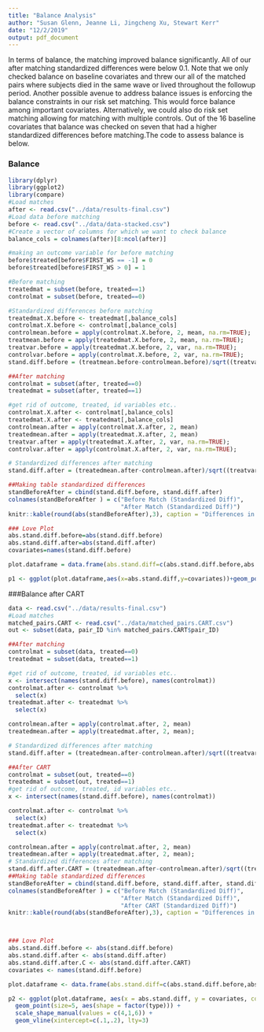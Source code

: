 ```yaml
---
title: "Balance Analysis"
author: "Susan Glenn, Jeanne Li, Jingcheng Xu, Stewart Kerr"
date: "12/2/2019"
output: pdf_document
---
```


In terms of balance, the matching improved balance significantly. All of our after matching standardized differences were below 0.1. Note that we only checked balance on baseline covariates and threw our all of the matched pairs where subjects died in the same wave or lived throughout the followup period. Another possible avenue to address balance issues is enforcing the balance constraints in our risk set matching. This would force balance among important covariates. Alternatively, we could also do risk set matching allowing for matching with multiple controls. Out of the 16 baseline covariates that balance was checked on seven that had a higher standardized differences before matching.The code to assess balance is below.

### Balance
```r
library(dplyr)
library(ggplot2)
library(compare)
#Load matches
after <- read.csv("../data/results-final.csv")
#Load data before matching
before <- read.csv("../data/data-stacked.csv")
#Create a vector of columns for which we want to check balance
balance_cols = colnames(after)[8:ncol(after)]

#making an outcome variable for before matching
before$treated[before$FIRST_WS == -1] = 0
before$treated[before$FIRST_WS > 0] = 1

#Before matching
treatedmat = subset(before, treated==1)
controlmat = subset(before, treated==0)

#Standardized differences before matching
treatedmat.X.before <- treatedmat[,balance_cols]
controlmat.X.before <- controlmat[,balance_cols]
controlmean.before = apply(controlmat.X.before, 2, mean, na.rm=TRUE);
treatmean.before = apply(treatedmat.X.before, 2, mean, na.rm=TRUE);
treatvar.before = apply(treatedmat.X.before, 2, var, na.rm=TRUE);
controlvar.before = apply(controlmat.X.before, 2, var, na.rm=TRUE);
stand.diff.before = (treatmean.before-controlmean.before)/sqrt((treatvar.before+controlvar.before)/2)

##After matching
controlmat = subset(after, treated==0)
treatedmat = subset(after, treated==1)

#get rid of outcome, treated, id variables etc..
controlmat.X.after <- controlmat[,balance_cols]
treatedmat.X.after <- treatedmat[,balance_cols]
controlmean.after = apply(controlmat.X.after, 2, mean)
treatedmean.after = apply(treatedmat.X.after, 2, mean)
treatvar.after = apply(treatedmat.X.after, 2, var, na.rm=TRUE);
controlvar.after = apply(controlmat.X.after, 2, var, na.rm=TRUE);

# Standardized differences after matching
stand.diff.after = (treatedmean.after-controlmean.after)/sqrt((treatvar.after+controlvar.after)/2);

##Making table standardized differences
standBeforeAfter = cbind(stand.diff.before, stand.diff.after)
colnames(standBeforeAfter ) = c("Before Match (Standardized Diff)",
                                "After Match (Standardized Diff)")
knitr::kable(round(abs(standBeforeAfter),3), caption = "Differences in Covariates (Before and After)") 

### Love Plot
abs.stand.diff.before=abs(stand.diff.before)
abs.stand.diff.after=abs(stand.diff.after)
covariates=names(stand.diff.before)

plot.dataframe = data.frame(abs.stand.diff=c(abs.stand.diff.before,abs.stand.diff.after), covariates=rep(covariates,2), type=c(rep("Before",length(covariates)), rep("After",length(covariates))))

p1 <- ggplot(plot.dataframe,aes(x=abs.stand.diff,y=covariates))+geom_point(size=5,aes(shape=factor(type)))+scale_shape_manual(values=c(4,1))+geom_vline(xintercept=c(.1,.2),lty=2)
```


###Balance after CART
```r
data <- read.csv("../data/results-final.csv")
#Load matches
matched_pairs.CART <- read.csv("../data/matched_pairs.CART.csv")
out <- subset(data, pair_ID %in% matched_pairs.CART$pair_ID)

##After matching
controlmat = subset(data, treated==0)
treatedmat = subset(data, treated==1)

#get rid of outcome, treated, id variables etc..
x <- intersect(names(stand.diff.before), names(controlmat))
controlmat.after <- controlmat %>%
  select(x)
treatedmat.after <- treatedmat %>%
  select(x)

controlmean.after = apply(controlmat.after, 2, mean)
treatedmean.after = apply(treatedmat.after, 2, mean);

# Standardized differences after matching
stand.diff.after = (treatedmean.after-controlmean.after)/sqrt((treatvar+controlvar)/2);

##After CART
controlmat = subset(out, treated==0)
treatedmat = subset(out, treated==1)
#get rid of outcome, treated, id variables etc..
x <- intersect(names(stand.diff.before), names(controlmat))

controlmat.after <- controlmat %>%
  select(x)
treatedmat.after <- treatedmat %>%
  select(x)

controlmean.after = apply(controlmat.after, 2, mean)
treatedmean.after = apply(treatedmat.after, 2, mean);
# Standardized differences after matching
stand.diff.after.CART = (treatedmean.after-controlmean.after)/sqrt((treatvar+controlvar)/2);
##Making table standardized differences
standBeforeAfter = cbind(stand.diff.before, stand.diff.after, stand.diff.after.CART)
colnames(standBeforeAfter ) = c("Before Match (Standardized Diff)",
                                "After Match (Standardized Diff)",
                                "After CART (Standardized Diff)")
knitr::kable(round(abs(standBeforeAfter),3), caption = "Differences in Covariates (Before and After)") 



### Love Plot
abs.stand.diff.before <- abs(stand.diff.before)
abs.stand.diff.after <- abs(stand.diff.after)
abs.stand.diff.after.C <- abs(stand.diff.after.CART)
covariates <- names(stand.diff.before)

plot.dataframe <- data.frame(abs.stand.diff=c(abs.stand.diff.before,abs.stand.diff.after,abs.stand.diff.after.C), covariates=rep(covariates,3), type = c(rep("Before",length(covariates)), rep("After Matching",length(covariates)), rep("After CART",length(covariates))))

p2 <- ggplot(plot.dataframe, aes(x = abs.stand.diff, y = covariates, color=type)) + 
  geom_point(size=5, aes(shape = factor(type))) +
  scale_shape_manual(values = c(4,1,6)) + 
  geom_vline(xintercept=c(.1,.2), lty=3)
```